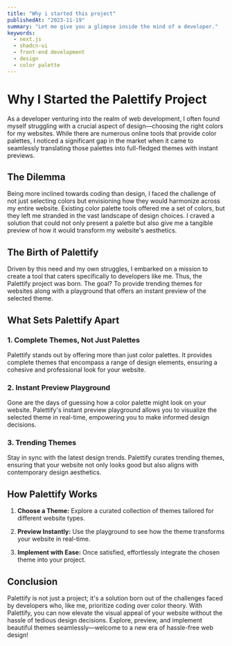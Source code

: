 ---
title: "Why i started this project"
publishedAt: "2023-11-19"
summary: "Let me give you a glimpse inside the mind of a developer."
keywords:
  - next.js
  - shadcn-ui
  - front-end development
  - design
  - color palette
---

# Why I Started the Palettify Project

As a developer venturing into the realm of web development, I often found myself struggling with a crucial aspect of design—choosing the right colors for my websites. While there are numerous online tools that provide color palettes, I noticed a significant gap in the market when it came to seamlessly translating those palettes into full-fledged themes with instant previews.

## The Dilemma

Being more inclined towards coding than design, I faced the challenge of not just selecting colors but envisioning how they would harmonize across my entire website. Existing color palette tools offered me a set of colors, but they left me stranded in the vast landscape of design choices. I craved a solution that could not only present a palette but also give me a tangible preview of how it would transform my website's aesthetics.

## The Birth of Palettify

Driven by this need and my own struggles, I embarked on a mission to create a tool that caters specifically to developers like me. Thus, the Palettify project was born. The goal? To provide trending themes for websites along with a playground that offers an instant preview of the selected theme.

## What Sets Palettify Apart

### 1. **Complete Themes, Not Just Palettes**

Palettify stands out by offering more than just color palettes. It provides complete themes that encompass a range of design elements, ensuring a cohesive and professional look for your website.

### 2. **Instant Preview Playground**

Gone are the days of guessing how a color palette might look on your website. Palettify's instant preview playground allows you to visualize the selected theme in real-time, empowering you to make informed design decisions.

### 3. **Trending Themes**

Stay in sync with the latest design trends. Palettify curates trending themes, ensuring that your website not only looks good but also aligns with contemporary design aesthetics.

## How Palettify Works

1. **Choose a Theme:** Explore a curated collection of themes tailored for different website types.

2. **Preview Instantly:** Use the playground to see how the theme transforms your website in real-time.

3. **Implement with Ease:** Once satisfied, effortlessly integrate the chosen theme into your project.

## Conclusion

Palettify is not just a project; it's a solution born out of the challenges faced by developers who, like me, prioritize coding over color theory. With Palettify, you can now elevate the visual appeal of your website without the hassle of tedious design decisions. Explore, preview, and implement beautiful themes seamlessly—welcome to a new era of hassle-free web design!